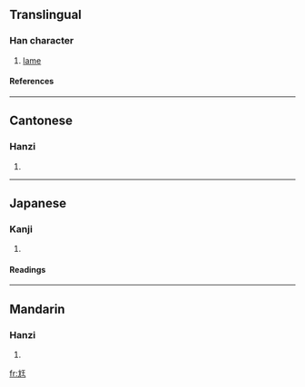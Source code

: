 {{see|尫}}

==Translingual==
===Han character===
{{Han char|rn=43|rad=尢|as=04|sn=7|four=4101<sub>1</sub>|canj=大山一土 (KUMG)}}
# [[lame]]
====References====
{{Han ref|kx=0298.130|dkj=07558|dj=0593.170|hdz=10552.140|uh=5C2A|ud=23594|bh=CABF|bd=51903}}
----
==Cantonese==
===Hanzi===
{{yue-hanzi|jyut=|y=wong1}}
# {{defn|Cantonese}}
----
==Japanese==
===Kanji===
{{ja-kanji|grade=|rs=尢04}}
# {{defn|Japanese}} 
====Readings====
{{ja-readings|on=[[おう]] (ō)|kun=[[まがる]] (magaru), [[よわい]] (yowai)}}
----
==Mandarin==
===Hanzi===
{{cmn-hanzi|pin=[[wāng]] ([[wang1]])|wg=wang<sup>1</sup>}}
# {{defn|Mandarin}}

[[fr:尪]]